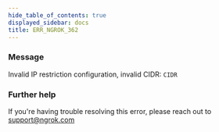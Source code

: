```yaml
---
hide_table_of_contents: true
displayed_sidebar: docs
title: ERR_NGROK_362
---
```


### Message

Invalid IP restriction configuration, invalid CIDR: `CIDR`

### Further help

If you're having trouble resolving this error, please reach out to [support@ngrok.com](mailto:support@ngrok.com?subject=Help%20with%20ERR_NGROK_362)
